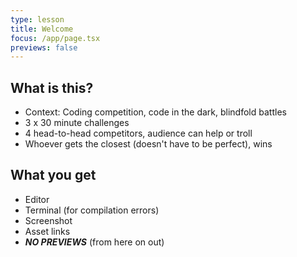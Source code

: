 ```yaml
---
type: lesson
title: Welcome
focus: /app/page.tsx
previews: false
---
```



<LocalStorage client:load />
<Prettier client:load />

## What is this?

- Context: Coding competition, code in the dark, blindfold battles
- 3 x 30 minute challenges
- 4 head-to-head competitors, audience can help or troll
- Whoever gets the closest (doesn't have to be perfect), wins

## What you get

- Editor
- Terminal (for compilation errors)
- Screenshot
- Asset links
- **_NO PREVIEWS_** (from here on out)
